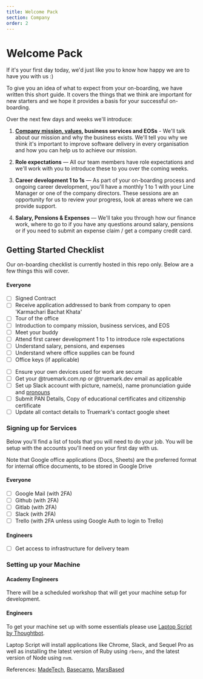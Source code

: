 ```yaml
---
title: Welcome Pack
section: Company
order: 2
---
```


# Welcome Pack

If it's your first day today, we'd just like you to know how happy we are to have you with us :)

To give you an idea of what to expect from your on-boarding, we have written this short guide. It covers the things that we think are important for new starters and we hope it provides a basis for your successful on-boarding.

Over the next few days and weeks we'll introduce:

1. **[Company mission, values](/docs/company/about/#our-missions--how-we-will-get-there), business services and EOSs** - We'll talk about our mission and why the business exists. We'll tell you why we think it's important to improve software delivery in every organisation and how you can help us to achieve our mission.

<!-- TODO: Role expectrations should be a link to roles description
[**Role expectations**](../roles/README.md) -->
2. **Role expectations** — All our team members have role expectations and we'll work with you to introduce these to you over the coming weeks.

3. **Career development 1 to 1s** — As part of your on-boarding process and ongoing career development, you'll have a monthly 1 to 1 with your Line Manager or one of the company directors. These sessions are an opportunity for us to review your progress, look at areas where we can provide support.

4. **Salary, Pensions & Expenses** — We'll take you through how our finance work, where to go to if you have any questions around salary, pensions or if you need to submit an expense claim / get a company credit card.

## Getting Started Checklist

Our on-boarding checklist is currently hosted in this repo only. Below are a few things this will cover.
#### Everyone

* [ ] Signed Contract
* [ ] Receive application addressed to bank from company to open 'Karmachari Bachat Khata'
* [ ] Tour of the office
* [ ] Introduction to company mission, business services, and EOS
* [ ] Meet your buddy
* [ ] Attend first career development 1 to 1 to introduce role expectations
* [ ] Understand salary, pensions, and expenses
* [ ] Understand where office supplies can be found
* [ ] Office keys (if applicable)
<!-- * [ ] Read the [Acceptable Use Policy](../guides/security/acceptable_use_policy.md) & [Bring Your Own Device Policy](../guides/security/bring_your_own_device.md) -->
<!-- TODO: work are secure should be a link to security doc
[work are secure](../guides/security/bring_your_own_device.md) -->
* [ ] Ensure your own devices used for work are secure
* [ ] Get your @truemark.com.np or @truemark.dev email as applicable
* [ ] Set up Slack account with picture, name(s), name pronunciation guide and [pronouns](https://www.mypronouns.org/)
* [ ] Submit PAN Details, Copy of educational certificates and citizenship certificate
* [ ] Update all contact details to Truemark's contact google sheet

<!-- TODO: complete list for Non Engineers -->
<!-- #### Non-Engineers
* [ ] TODO: Complete the [Github tutorial](https://guides.github.com/activities/hello-world/) -->

### Signing up for Services

Below you'll find a list of tools that you will need to do your job. You will be setup with the accounts you'll need on your first day with us.

Note that Google office applications (Docs, Sheets) are the preferred format for internal office documents, to be stored in Google Drive

#### Everyone

* [ ] Google Mail (with 2FA)
* [ ] Github (with 2FA)
* [ ] Gitlab (with 2FA)
* [ ] Slack (with 2FA)
* [ ] Trello (with 2FA unless using Google Auth to login to Trello)
<!-- * [ ] Byzkit HR -->

<!-- #### Sales & Marketing

* [ ] HubSpot
* [ ] Access to [LinkedIn Sales Navigator](https://www.linkedin.com/sales/) -->

#### Engineers

* [ ] Get access to infrastructure for delivery team

### Setting up your Machine

#### Academy Engineers

<!-- TODO: workshop should be a link
[workshop](guides/00-Setup) -->
There will be a scheduled workshop that will get your machine setup for development.

#### Engineers

To get your machine set up with some essentials please use [Laptop Script by Thoughtbot](https://github.com/thoughtbot/laptop).

Laptop Script will install applications like Chrome, Slack, and Sequel Pro as well as installing the latest version of Ruby using `rbenv`, and the latest version of Node using `nvm`.

References:
[MadeTech](https://github.com/madetech/handbook), [Basecamp](https://github.com/basecamp/handbook), [MarsBased](https://github.com/MarsBased/handbook)
